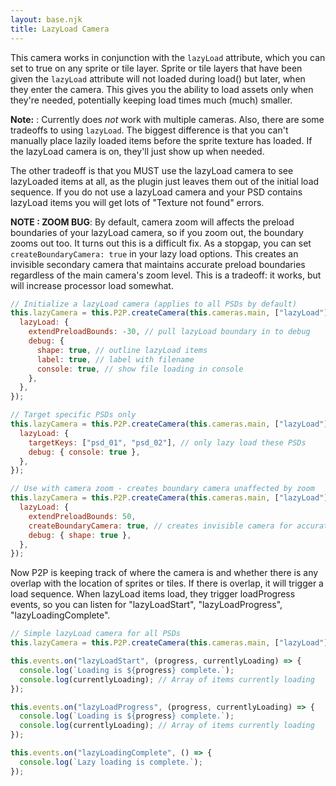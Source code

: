 ```yaml
---
layout: base.njk
title: LazyLoad Camera
---
```


This camera works in conjunction with the `lazyLoad` attribute, which you can set to true on any sprite or tile layer. Sprite or tile layers that have been given the `lazyLoad` attribute will not loaded during load() but later, when they enter the camera. This gives you the ability to load assets only when they're needed, potentially keeping load times much (much) smaller.

**Note:**  : Currently does _not_ work with multiple cameras. Also, there are some tradeoffs to using `lazyLoad`. The biggest difference is that you can't manually place lazily loaded items before the sprite texture has loaded. If the lazyLoad camera is on, they'll just show up when needed.

The other tradeoff is that you MUST use the lazyLoad camera to see lazyLoaded items at all, as the plugin just leaves them out of the initial load sequence. If you do not use a lazyLoad camera and your PSD contains lazyLoad items you will get lots of "Texture not found" errors.

**NOTE : ZOOM BUG**: By default, camera zoom will affects the preload boundaries of your lazyLoad camera, so if you zoom out, the boundary zooms out too.  It turns out this is a difficult fix. As a stopgap, you can set `createBoundaryCamera: true` in your lazy load options. This creates an invisible secondary camera that maintains accurate preload boundaries regardless of the main camera's zoom level. This is a tradeoff: it works, but   will increase processor load somewhat. 

```js
// Initialize a lazyLoad camera (applies to all PSDs by default)
this.lazyCamera = this.P2P.createCamera(this.cameras.main, ["lazyLoad"], {
  lazyLoad: {
    extendPreloadBounds: -30, // pull lazyLoad boundary in to debug
    debug: {
      shape: true, // outline lazyLoad items
      label: true, // label with filename 
      console: true, // show file loading in console
    },
  },
});

// Target specific PSDs only
this.lazyCamera = this.P2P.createCamera(this.cameras.main, ["lazyLoad"], {
  lazyLoad: {
    targetKeys: ["psd_01", "psd_02"], // only lazy load these PSDs
    debug: { console: true },
  },
});

// Use with camera zoom - creates boundary camera unaffected by zoom
this.lazyCamera = this.P2P.createCamera(this.cameras.main, ["lazyLoad"], {
  lazyLoad: {
    extendPreloadBounds: 50,
    createBoundaryCamera: true, // creates invisible camera for accurate boundaries when zoomed
    debug: { shape: true },
  },
});
```

Now P2P is keeping track of where the camera is and whether there is any overlap with the location of sprites or tiles. If there is overlap, it will trigger a load sequence. When lazyLoad items load, they trigger loadProgress events, so you can listen for "lazyLoadStart", "lazyLoadProgress", "lazyLoadingComplete".

```js
// Simple lazyLoad camera for all PSDs
this.lazyCamera = this.P2P.createCamera(this.cameras.main, ["lazyLoad"]);

this.events.on("lazyLoadStart", (progress, currentlyLoading) => {
  console.log(`Loading is ${progress} complete.`);
  console.log(currentlyLoading); // Array of items currently loading
});

this.events.on("lazyLoadProgress", (progress, currentlyLoading) => {
  console.log(`Loading is ${progress} complete.`);
  console.log(currentlyLoading); // Array of items currently loading
});

this.events.on("lazyLoadingComplete", () => {
  console.log(`Lazy loading is complete.`);
});
```